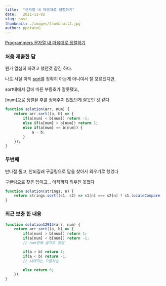 ```yaml
---
title:  "문자열 내 마음대로 정렬하기"
date:   2021-11-02
slug: post
thumbnail: ./images/thumbnail2.jpg
author: ppotatoG
---
```

[Programmers 문자열 내 마음대로 정렬하기](https://programmers.co.kr/learn/courses/30/lessons/12915?language=javascript)

### 처음 제출한 답

뭔가 열심히 하려고 했던것 같긴 하다.

나도 사실 아직 [sort](https://developer.mozilla.org/ko/docs/Web/JavaScript/Reference/Global_Objects/Array/sort)를 정확히 아는게 아니여서 잘 모르겠지만,

sort내에서 값에 따른 부등호가 잘못됐고,

[num]으로 정렬된 후를 정해주지 않았던게 잘못인 것 같다

```js
function solution(arr, num) {
    return arr.sort((a, b) => {
        if(a[num] < b[num]) return -1;
        else if(a[num] > b[num]) return 1;
        else if(a[num] == b[num]) {
            a - b;
        }
    });
}
```

### 두번째

반나절 풀고, 안되길래 구글링으로 답을 찾아서 외우기로 했었다

구글링으로 찾은 답이고... 아직까지 외우진 못했다

```js
function solution(strings, n) {
    return strings.sort((s1, s2) => s1[n] === s2[n] ? s1.localeCompare(s2) : s1[n].localeCompare(s2[n]));
}
```

### 최근 보충 한 내용

```js
function solution12915(arr, num) {
    return arr.sort((a, b) => {
        if(a[num] > b[num]) return 1;
        if(a[num] < b[num]) return -1;
        // num번째 글자로 정렬

        if(a > b) return 1;
        if(a < b) return -1;
        // 나머지는 오름차순

        else return 0;
    })
}
```
